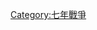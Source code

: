 {{Military navigation
|name  = 七年戰爭條約
|title = [[七年战争]]條約
|style = wide
|listclass = hlist
|list1 =
* [[外交革命]]
** [[英普聯盟 (1756年)|西敏]]
** [[凡爾賽條約 (1756年)|凡爾賽（1756年）]]
** {{Link-en|凡爾賽條約 (1757年)|Treaty of Versailles (1757)|凡爾賽（1757年）}}
* {{Link-en|聖彼得堡條約 (1762年)|Treaty of Saint Petersburg (1762)|聖彼得堡}}
* [[漢堡條約 (1762年)|漢堡]]
* {{Link-en|楓丹白露條約 (1762年)|Treaty of Fontainebleau (1762)|楓丹白露}}
* [[1763年巴黎条约|巴黎]]
* [[胡贝图斯堡条约|胡貝圖斯堡]]
}}<noinclude>
{{collapsible option}}
[[Category:七年戰爭]]
</noinclude>